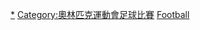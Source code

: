 {{Commonscat|Olympic association football players}}

[[Category:各賽事足球運動員|*]]
[[Category:奧林匹克運動會足球比賽|Category:奧林匹克運動會足球比賽]]
[[Category:夏季奧運各項目運動員|Football]]